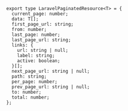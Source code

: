 ```tsx
export type LaravelPaginatedResource<T> = {
  current_page: number;
  data: T[];
  first_page_url: string;
  from: number;
  last_page: number;
  last_page_url: string;
  links: {
    url: string | null;
    label: string;
    active: boolean;
  }[];
  next_page_url: string | null;
  path: string;
  per_page: number;
  prev_page_url: string | null;
  to: number;
  total: number;
};
```
